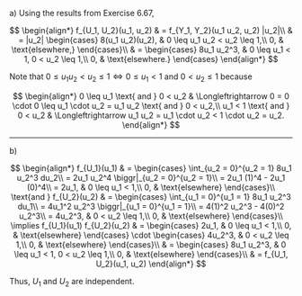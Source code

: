 a) Using the results from Exercise 6.67,

$$
\begin{align*}
    f_{U_1, U_2}(u_1, u_2) & = f_{Y_1, Y_2}(u_1 u_2, u_2) |u_2|\\
    & = |u_2|
    \begin{cases}
        8(u_1 u_2)(u_2), & 0 \leq u_1 u_2 < u_2 \leq 1,\\
        0, & \text{elsewhere,}
    \end{cases}\\
    & =
    \begin{cases}
        8u_1 u_2^3, & 0 \leq u_1 < 1, 0 < u_2 \leq 1,\\
        0, & \text{elsewhere.}
    \end{cases}
\end{align*}
$$

Note that $0 \leq u_1 u_2 < u_2 \leq 1 \Longleftrightarrow 0 \leq u_1 < 1 \text{ and } 0 < u_2 \leq 1$ because

$$
\begin{align*}
    0 \leq u_1 \text{ and } 0 < u_2 & \Longleftrightarrow 0 = 0 \cdot 0 \leq u_1 \cdot u_2 = u_1 u_2 \text{ and } 0 < u_2,\\
    u_1 < 1 \text{ and } 0 < u_2 & \Longleftrightarrow u_1 u_2 = u_1 \cdot u_2 < 1 \cdot u_2 = u_2.
\end{align*}
$$

---

b)

$$
\begin{align*}
    f_{U_1}(u_1) & =
    \begin{cases}
        \int_{u_2 = 0}^{u_2 = 1} 8u_1 u_2^3 du_2\\
        = 2u_1 u_2^4 \biggr|_{u_2 = 0}^{u_2 = 1}\\
        = 2u_1 (1)^4 - 2u_1 (0)^4\\
        = 2u_1, & 0 \leq u_1 < 1,\\
        0, & \text{elsewhere}
    \end{cases}\\
    \text{and } f_{U_2}(u_2) & =
    \begin{cases}
        \int_{u_1 = 0}^{u_1 = 1} 8u_1 u_2^3 du_1\\
        = 4u_1^2 u_2^3 \biggr|_{u_1 = 0}^{u_1 = 1}\\
        = 4(1)^2 u_2^3 - 4(0)^2 u_2^3\\
        = 4u_2^3, & 0 < u_2 \leq 1,\\
        0, & \text{elsewhere}
    \end{cases}\\
    \implies f_{U_1}(u_1) f_{U_2}(u_2) & =
    \begin{cases}
        2u_1, & 0 \leq u_1 < 1,\\
        0, & \text{elsewhere}
    \end{cases} \cdot
    \begin{cases}
        4u_2^3, & 0 < u_2 \leq 1,\\
        0, & \text{elsewhere}
    \end{cases}\\
    & =
    \begin{cases}
        8u_1 u_2^3, & 0 \leq u_1 < 1, 0 < u_2 \leq 1,\\
        0, & \text{elsewhere}
    \end{cases}\\
    & = f_{U_1, U_2}(u_1, u_2)
\end{align*}
$$

Thus, $U_1$ and $U_2$ are independent.

